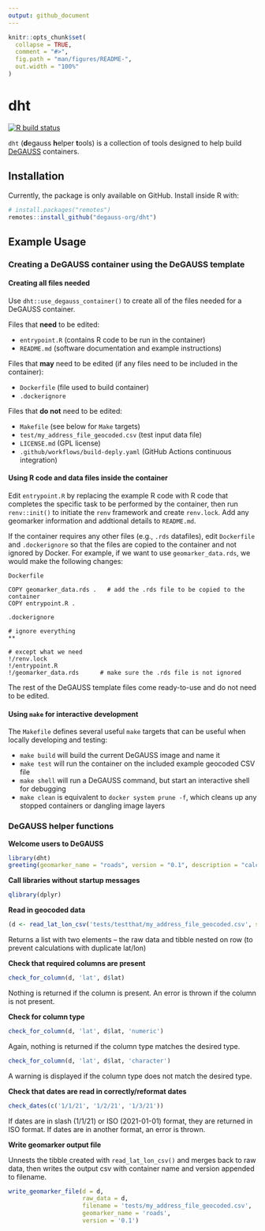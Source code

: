 ```yaml
---
output: github_document
---
```


<!-- README.md is generated from README.Rmd. Please edit that file -->

```r
knitr::opts_chunk$set(
  collapse = TRUE,
  comment = "#>",
  fig.path = "man/figures/README-",
  out.width = "100%"
)
```

# dht

<!-- badges: start -->
[![R build status](https://github.com/degauss-org/dht/workflows/R-CMD-check/badge.svg)](https://github.com/degauss-org/dht/actions)
<!-- badges: end -->

`dht` (**d**egauss **h**elper **t**ools) is a collection of tools designed to help build [DeGAUSS](https://degauss.org) containers.

## Installation

Currently, the package is only available on GitHub. Install inside R with:

``` r
# install.packages("remotes")
remotes::install_github("degauss-org/dht")
```

## Example Usage

### Creating a DeGAUSS container using the DeGAUSS template

#### Creating all files needed

Use `dht::use_degauss_container()` to create all of the files needed for a DeGAUSS container.

Files that **need** to be edited:

-   `entrypoint.R` (contains R code to be run in the container)
-   `README.md` (software documentation and example instructions)

Files that **may** need to be edited (if any files need to be included in the container):

-   `Dockerfile` (file used to build container)
-   `.dockerignore`

Files that **do not** need to be edited:

-   `Makefile` (see below for `Make` targets)
-   `test/my_address_file_geocoded.csv` (test input data file)
-   `LICENSE.md` (GPL license)
-   `.github/workflows/build-deply.yaml` (GitHub Actions continuous integration)

#### Using R code and data files inside the container

Edit `entrypoint.R` by replacing the example R code with R code that
completes the specific task to be performed by the container, then run
`renv::init()` to initiate the `renv` framework and create `renv.lock`.
Add any geomarker information and addtional details to `README.md`.

If the container requires any other files (e.g., `.rds` datafiles), edit
`Dockerfile` and `.dockerignore` so that the files are copied to the
container and not ignored by Docker. For example, if we want to use
`geomarker_data.rds`, we would make the following changes:

`Dockerfile`

    COPY geomarker_data.rds .   # add the .rds file to be copied to the container
    COPY entrypoint.R .

`.dockerignore`

    # ignore everything
    **

    # except what we need
    !/renv.lock
    !/entrypoint.R
    !/geomarker_data.rds      # make sure the .rds file is not ignored

The rest of the DeGAUSS template files come ready-to-use and do not need
to be edited.

#### Using `make` for interactive development

The `Makefile` defines several useful `make` targets that can be useful when locally developing and testing:

- `make build` will build the current DeGAUSS image and name it
- `make test` will run the container on the included example geocoded CSV file
- `make shell` will run a DeGAUSS command, but start an interactive shell for debugging
- `make clean` is equivalent to `docker system prune -f`, which cleans up any stopped containers or dangling image layers
   
### DeGAUSS helper functions

**Welcome users to DeGAUSS**

```r
library(dht)
greeting(geomarker_name = "roads", version = "0.1", description = "calculates proximity and length of nearby major roadways")
```

**Call libraries without startup messages**

```r
qlibrary(dplyr)
```

**Read in geocoded data**

```r
(d <- read_lat_lon_csv('tests/testthat/my_address_file_geocoded.csv', sf = T, project_to_crs = 5072))
```

Returns a list with two elements -- the raw data and tibble nested on row (to prevent calculations with duplicate lat/lon)

**Check that required columns are present**

```r
check_for_column(d, 'lat', d$lat)
```

Nothing is returned if the column is present.
An error is thrown if the column is not present.

**Check for column type**

```r
check_for_column(d, 'lat', d$lat, 'numeric')
```

Again, nothing is returned if the column type matches the desired type.

```r
check_for_column(d, 'lat', d$lat, 'character')
```

A warning is displayed if the column type does not match the desired type.

**Check that dates are read in correctly/reformat dates**

```r
check_dates(c('1/1/21', '1/2/21', '1/3/21'))
```

If dates are in slash (1/1/21) or ISO (2021-01-01) format, they are returned in ISO format. 
If dates are in another format, an error is thrown.

**Write geomarker output file**

Unnests the tibble created with `read_lat_lon_csv()` and merges back to raw data, then writes the output csv with container name and version appended to filename.

```r
write_geomarker_file(d = d, 
                     raw_data = d, 
                     filename = 'tests/my_address_file_geocoded.csv', 
                     geomarker_name = 'roads', 
                     version = '0.1')
```

